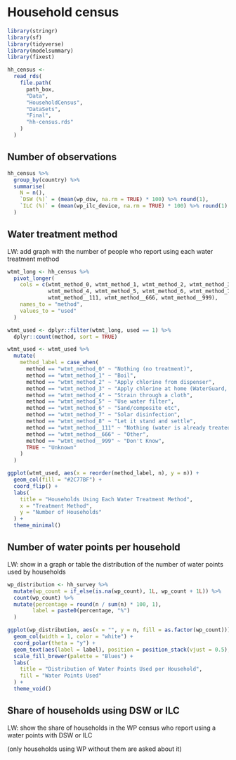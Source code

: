 # Household census

```r
library(stringr)
library(sf)
library(tidyverse)
library(modelsummary)
library(fixest)
```


```r
hh_census <-
  read_rds(
    file.path(
      path_box,
      "Data",
      "HouseholdCensus",
      "DataSets",
      "Final",
      "hh-census.rds"
    )
  )
```

## Number of observations

```r
hh_census %>%
  group_by(country) %>%
  summarise(
    N = n(), 
    `DSW (%)` = (mean(wp_dsw, na.rm = TRUE) * 100) %>% round(1),
    `ILC (%)` = (mean(wp_ilc_device, na.rm = TRUE) * 100) %>% round(1)
  )
```

## Water treatment method
LW: add graph with the number of people who report using each water treatment method

```r

wtmt_long <- hh_census %>%
  pivot_longer(
    cols = c(wtmt_method_0, wtmt_method_1, wtmt_method_2, wtmt_method_3,
             wtmt_method_4, wtmt_method_5, wtmt_method_6, wtmt_method_7, wtmt_method_8,
             wtmt_method__111, wtmt_method__666, wtmt_method__999),
    names_to = "method",
    values_to = "used"
  )

wtmt_used <- dplyr::filter(wtmt_long, used == 1) %>%
  dplyr::count(method, sort = TRUE)

wtmt_used <- wtmt_used %>%
  mutate(
    method_label = case_when(
      method == "wtmt_method_0" ~ "Nothing (no treatment)",
      method == "wtmt_method_1" ~ "Boil",
      method == "wtmt_method_2" ~ "Apply chlorine from dispenser",
      method == "wtmt_method_3" ~ "Apply chlorine at home (WaterGuard, PUR, AquaTabs)",
      method == "wtmt_method_4" ~ "Strain through a cloth",
      method == "wtmt_method_5" ~ "Use water filter",
      method == "wtmt_method_6" ~ "Sand/composite etc",
      method == "wtmt_method_7" ~ "Solar disinfection",
      method == "wtmt_method_8" ~ "Let it stand and settle",
      method == "wtmt_method__111" ~ "Nothing (water is already treated)",
      method == "wtmt_method__666" ~ "Other",
      method == "wtmt_method__999" ~ "Don't Know",
      TRUE ~ "Unknown"
    )
  )

ggplot(wtmt_used, aes(x = reorder(method_label, n), y = n)) +
  geom_col(fill = "#2C77BF") +
  coord_flip() +
  labs(
    title = "Households Using Each Water Treatment Method",
    x = "Treatment Method",
    y = "Number of Households"
  ) +
  theme_minimal()
```
## Number of water points per household
LW: show in a graph or table the distribution of the number of water points used by households

```r
wp_distribution <- hh_survey %>%
  mutate(wp_count = if_else(is.na(wp_count), 1L, wp_count + 1L)) %>%
  count(wp_count) %>%
  mutate(percentage = round(n / sum(n) * 100, 1),
        label = paste0(percentage, "%")
  )

ggplot(wp_distribution, aes(x = "", y = n, fill = as.factor(wp_count))) +
  geom_col(width = 1, color = "white") +
  coord_polar(theta = "y") +
  geom_text(aes(label = label), position = position_stack(vjust = 0.5), size = 4) +
  scale_fill_brewer(palette = "Blues") +
  labs(
    title = "Distribution of Water Points Used per Household",
    fill = "Water Points Used"
  ) +
  theme_void()
```

## Share of households using DSW or ILC


LW: show the share of households in the WP census who report using a water points with DSW or ILC

(only households using WP without them are asked about it)